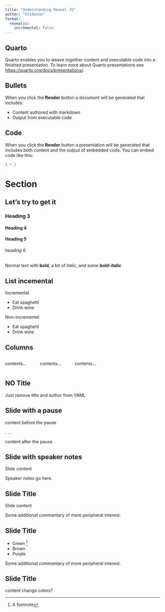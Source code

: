 ```yaml
---
title: "Understanding Reveal JS"
author: "CVidonne"
format:
  revealjs:
    incremental: false
---
```


## Quarto

Quarto enables you to weave together content and executable code into a finished presentation. To learn more about Quarto presentations see <https://quarto.org/docs/presentations/>.

## Bullets

When you click the **Render** button a document will be generated that includes:

-   Content authored with markdown
-   Output from executable code

## Code

When you click the **Render** button a presentation will be generated that includes both content and the output of embedded code. You can embed code like this:

```r
1 + 1
```

# Section

## Let's try to get it

### Heading 3

#### Heading 4

#### Heading 5

###### heading 6

Normal text with **bold**, a bit of *italic*, and some ***bold-italic***

## List incemental

Incremental

::: {.incremental}

- Eat spaghetti
- Drink wine

:::

Non-incrementel

::: {.nonincremental}

- Eat spaghetti
- Drink wine

:::

## Columns

:::: {.columns}

::: {.column width="20%"}
contents...
:::

::: {.column width="20%"}
contents...
:::

::: {.column width="60%"}
contents...
:::

::::

## NO Title

Just remove title and author from YAML

## Slide with a pause

content before the pause

. . .

content after the pause

## Slide with speaker notes

Slide content

::: {.notes}
Speaker notes go here.
:::

## Slide Title

Slide content

::: aside
Some additional commentary of more peripheral interest.
:::

## Slide Title

- Green ^[A footnote]
- Brown
- Purple

::: aside
Some additional commentary of more peripheral interest.
:::

## Slide Title {background-color="#0072bc"}

content change colors?